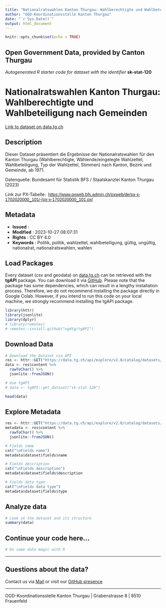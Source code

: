```yaml
---
title: "Nationalratswahlen Kanton Thurgau: Wahlberechtigte und Wahlbeteiligung nach Gemeinden"
author: "OGD-Koordinationsstelle Kanton Thurgau"
date: "`r Sys.Date()`"
output: html_document
---
```


```r
knitr::opts_chunk$set(echo = TRUE)
```

## Open Government Data, provided by **Canton Thurgau**
*Autogenerated R starter code for dataset with the identifier* **sk-stat-120**


# **Nationalratswahlen Kanton Thurgau: Wahlberechtigte und Wahlbeteiligung nach Gemeinden**

[Link to dataset on data.tg.ch](https://data.tg.ch/explore/dataset/sk-stat-120/information/)

## Description

<p>Dieser Dataset präsentiert die Ergebnisse der Nationalratswahlen für den Kanton Thurgau (Wahlberechtigte, Wählende/eingelegte Wahlzettel, Wahlbeteiligung, Typ der Wahlzettel, Stimmen) nach Kanton, Bezirk und Gemeinde, ab 1971.</p><p>Datenquelle: Bundesamt für Statistik BFS / Staatskanzlei Kanton Thurgau (2023)</p><p>Link zur PX-Tabelle:  <a href='https://www.pxweb.bfs.admin.ch/pxweb/de/px-x-1702020000_104/-/px-x-1702020000_104.px/' style='background-color: rgb(255, 255, 255); font-family: sans-serif; font-size: 14px; font-weight: 400;' target='_blank'>https://www.pxweb.bfs.admin.ch/pxweb/de/px-x-1702020000_101/-/px-x-1702020000_101.px/</a><br/></p>

## Metadata

- **Issued**                   : 
- **Modified**                 : 2023-10-27 08:07:31
- **Rights**                   : CC BY 4.0
- **Keywords**                 : Politik, politik, wahlzettel, wahlbeteiligung, gültig, ungültig, nationalrat, nationalratswahlen, wahlen

## Load Packages

Every dataset (csv and geodata) on [data.tg.ch](https://data.tg.ch/pages/start/) can be retrieved with the **tgAPI** package. You can download it via [GitHub](https://github.com/ogdtg/tgAPI). Please note that the package has some dependencies, which can result in a lengthy installation process. Therefore, we do not recommend installing the package directly in Google Colab. However, if you intend to run this code on your local machine, we strongly recommend installing the tgAPI package.

```r
library(httr)
library(jsonlite)
library(dplyr)
# library(remotes)
# remotes::install.github("ogdtg/tgAPI")

```


## Download Data


```r
# Download the Dataset via API
res <- httr::GET("https://data.tg.ch/api/explore/v2.0/catalog/datasets/sk-stat-120/exports/json")
data <- res$content %>%
  rawToChar() %>%
  jsonlite::fromJSON()

# Use tgAPI
# data <- tgAPI::get_dataset("sk-stat-120")

head(data)

```


## Explore Metadata

```r

res <- httr::GET("https://data.tg.ch/api/explore/v2.0/catalog/datasets/sk-stat-120")
metadata <- res$content %>%
  rawToChar() %>%
  jsonlite::fromJSON()

# Fields name
cat("\nFields name")
metadata$dataset$fields$name

# Fields description
cat("\nFields description")
metadata$dataset$fields$description

# Fields data type
cat("\nFields data type")
metadata$dataset$fields$type

```


## Analyze data

```r

# Look at the dataset and its structure
summary(data)

```


## Continue your code here...


```r
# Do some data magic with R
```

------------------------------------------------------------------------

## Questions about the data?

Contact us via [Mail](mailto:ogd@tg.ch) or visit our [GitHub presence](https://github.com/ogdtg)


------------------------------------------------------------------------

OGD-Koordinationsstelle Kanton Thurgau | Grabenstrasse 8 | 8510 Frauenfeld
